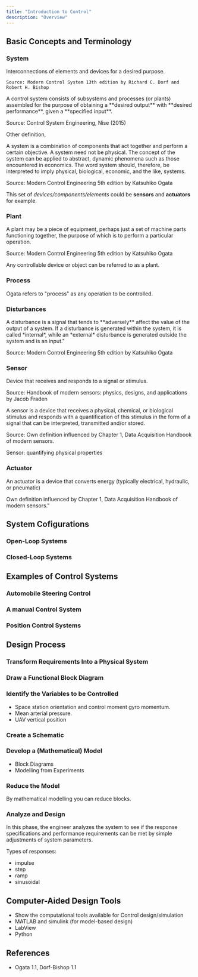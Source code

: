 ```yaml
---
title: "Introduction to Control"
description: "Overview"
---
```


## Basic Concepts and Terminology

### System

<Definition term="System">
    Interconnections of elements and devices for a desired purpose.

    Source: Modern Control System 13th edition by Richard C. Dorf and Robert H. Bishop
</Definition>

<Definition term="System">
A control system consists of subsystems and processes (or plants) assembled for the purpose of obtaining a **desired output** with **desired performance**, given a **specified input**.

Source: Control System Engineering, Nise (2015)
</Definition>

Other definition,

<Definition term="System">
A system is a combination of components that act together and perform a certain objective. A system need not be physical. The concept of the system can be applied to abstract, dynamic phenomena such as those encountered in economics. The word system should, therefore, be interpreted to imply physical, biological, economic, and the like, systems.

Source: Modern Control Engineering 5th edition by Katsuhiko Ogata
</Definition>

<Drawio
    file="control-001.drawio"
    page="0"
    description="Minimal form of a system."
/>

This set of *devices/components/elements* could be **sensors** and **actuators** for example.

### Plant

<Definition term="Plan">
A plant may be a piece of equipment, perhaps just a set of machine parts functioning together, the purpose of which is to perform a particular operation.

Source: Modern Control Engineering 5th edition by Katsuhiko Ogata
</Definition>

Any controllable device or object can be referred to as a plant.

### Process

Ogata refers to "process" as any operation to be controlled.

<Drawio
    file="control-001.drawio"
    page="1"
    description="Representation of a process."
/>

### Disturbances

<Definition term="Disturbances">
A disturbance is a signal that tends to **adversely** affect the value of the output of a system. If a disturbance is generated within the system, it is called *internal*, while an *external* disturbance is generated outside the system and is an input."

Source: Modern Control Engineering 5th edition by Katsuhiko Ogata
</Definition>


### Sensor

<Definition term="Sensor">
Device that receives and responds to a signal or stimulus.

Source: Handbook of modern sensors: physics, designs, and applications by Jacob Fraden
</Definition>


<Definition term="Sensor">
A sensor is a device that receives a physical, chemical, or biological stimulus and responds with a quantification of this stimulus in the form of a signal that can be interpreted, transmitted and/or stored.

Source: Own definition influenced by Chapter 1, Data Acquisition Handbook of modern sensors.
</Definition>

Sensor: quantifying physical properties

### Actuator

<Definition term="Actuator">
An actuator is a device that converts energy (typically electrical, hydraulic, or pneumatic)

Own definition influenced by Chapter 1, Data Acquisition Handbook of modern sensors."
</Definition>

## System Cofigurations

### Open-Loop Systems

<Drawio
    file="control-001.drawio"
    page="2"
    description="Open-Loop system representation."
/>

### Closed-Loop Systems

<Drawio
    file="control-001.drawio"
    page="3"
    description="Closed-Loop system representation."
/>

## Examples of Control Systems

### Automobile Steering Control

<Drawio
    file="control-001.drawio"
    page="4"
    description="Automobile steering control system (minimal representation)"
/>

### A manual Control System

<Drawio
    file="control-001.drawio"
    page="5"
    description="A manual valve control system (minimal representation)."
/>

### Position Control Systems

<Drawio
    file="control-001.drawio"
    page="6"
    description="Antenna azimuth position control system (minimal representation)."
/>

## Design Process

<Drawio
    file="control-001.drawio"
    page="7"
    description="The control system design process."
/>

### Transform Requirements Into a Physical System

### Draw a Functional Block Diagram

### Identify the Variables to be Controlled

- Space station orientation and control moment gyro momentum.
- Mean arterial pressure.
- UAV vertical position

### Create a Schematic

<Drawio
    file="control-001.drawio"
    page="8"
    description="Schematic diagrams for different disciplines. Each diagram is used to illustrate the dynamics of a feedback system."
/>

### Develop a (Mathematical) Model

- Block Diagrams
- Modelling from Experiments

<Drawio
    file="control-001.drawio"
    page="9"
    description="Standard block diagram elements. The arrows indicate the the inputs and outputs of each element, with the mathematical operation corresponding to the blocked labeled at the output."
/>

### Reduce the Model

By mathematical modelling you can reduce blocks.

### Analyze and Design

In this phase, the engineer analyzes the system to see if the response specifications and performance requirements can be met by simple adjustments of system parameters.

Types of responses:
- impulse
- step
- ramp
- sinusoidal

## Computer-Aided Design Tools

- Show the computational tools available for Control design/simulation
- MATLAB and simulink (for model-based design)
- LabView
- Python


## References

-  Ogata 1.1, Dorf-Bishop 1.1
